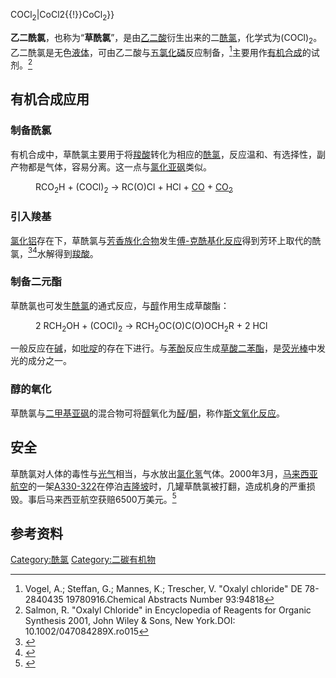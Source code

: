 {{distinguish|COCl2{{!}}COCl<sub>2</sub>|CoCl2{{!}}CoCl<sub>2</sub>}}
{{Chembox
|   Name = 乙二酰氯
|   ImageFile = Oxalyl-chloride-2D.png
<!-- | ImageSize = 150px -->
|   ImageName = 乙二酰氯
|   ImageFileL1 = Oxalyl-chloride-3D-balls.png
|   ImageFileR1 = Oxalyl-chloride-3D-vdW.png
|   IUPACName = Oxalyl dichloride
|   OtherNames = 草酰氯、氯化乙二酰、草二酰氯、草酸二酰氯
|Section1={{Chembox Identifiers
| SMILES = ClC(=O)C(=O)Cl
| CASNo_Ref = {{cascite|correct|CAS}}
| CASNo = 79-37-8
| RTECS = KI2950000
| PubChem = 65578
|EINECS = 201-200-2
| ChemSpiderID_Ref = {{chemspidercite|changed|chemspider}}
| ChemSpiderID = 59021
| InChI = 1/C2Cl2O2/c3-1(5)2(4)6
| InChIKey = CTSLXHKWHWQRSH-UHFFFAOYAG
| StdInChI_Ref = {{stdinchicite|changed|chemspider}}
| StdInChI = 1S/C2Cl2O2/c3-1(5)2(4)6
| StdInChIKey_Ref = {{stdinchicite|changed|chemspider}}
| StdInChIKey = CTSLXHKWHWQRSH-UHFFFAOYSA-N
  }}
|Section2 = {{Chembox Properties
|   Formula = C<sub>2</sub>O<sub>2</sub>Cl<sub>2</sub>
|   MolarMass = 126.93 
|   Appearance = 无色液体
|   Density = 1.4785 g/mL (液)
|   Solubility = 分解
|   MeltingPt = −16 °C
|   BoilingPt = 63–64 °C (1.017 bar)
|   Viscosity = 
|   RefractIndex = 1.429
  }}
| Section7 = {{Chembox Hazards
|   ExternalMSDS = [http://ptcl.chem.ox.ac.uk/MSDS/OX/oxalyl_chloride.html External MSDS]
|   EUClass = 未列明
|   NFPA-H = 3
|   NFPA-F =
|   NFPA-R = 1
  }}
| Section8 = {{Chembox Related
|   Function = [[酰氯|酰氯]]
|   OtherFunctn = [[丙二酰氯|丙二酰氯]]、[[丁二酰氯|丁二酰氯]]<br />[[光气|光气]]
|   OtherCpds = [[乙二酸|乙二酸]]、[[乙二酸二乙酯|乙二酸二乙酯]]<br />[[乙二酰胺|乙二酰胺]]、[[乙二酸二酰肼|乙二酸二酰肼]]
  }}
}}

'''乙二酰氯'''，也称为“'''草酰氯'''”，是由[[乙二酸|乙二酸]]衍生出来的二[[酰氯|酰氯]]，化学式为(COCl)<sub>2</sub>。乙二酰氯是无色[[液体|液体]]，可由乙二酸与[[五氯化磷|五氯化磷]]反应制备，<ref>Vogel, A.; Steffan, G.; Mannes, K.; Trescher, V. "Oxalyl chloride" DE  78-2840435  19780916.Chemical Abstracts Number 93:94818</ref>主要用作[[有机合成|有机合成]]的试剂。<ref>Salmon, R. "Oxalyl Chloride" in Encyclopedia of Reagents for Organic Synthesis 2001, John Wiley & Sons, New York.DOI: 10.1002/047084289X.ro015</ref>

==有机合成应用==
=== 制备酰氯 ===
有机合成中，草酰氯主要用于将[[羧酸|羧酸]]转化为相应的[[酰氯|酰氯]]，反应温和、有选择性，副产物都是气体，容易分离。这一点与[[氯化亚砜|氯化亚砜]]类似。
:RCO<sub>2</sub>H  +  (COCl)<sub>2</sub>  →  RC(O)Cl  +  HCl  +  [[一氧化碳|CO]]  +  [[二氧化碳|CO<sub>2</sub>]]

=== 引入羧基 ===
[[氯化铝|氯化铝]]存在下，草酰氯与[[芳香族化合物|芳香族化合物]]发生[[傅-克反应|傅-克酰基化反应]]得到芳环上取代的酰氯，<ref>{{OrgSynth | author = Neubert, M. E.; Fishel, D. L. | title = Preparation of 4-Alkyl- and 4-Halobenzoyl Chlorides: 4-Pentylbenzoyl Chloride |collvol = 7 | collvolpages = 420 | year = 1990 | prep = cv7p0420}}</ref><ref>{{OrgSynth | author = Sokol, P. E. | title = Mesitoic Acid | collvol = 5 | collvolpages = 706 | year = 1973 | prep = CV5P0706}}</ref>水解得到[[羧酸|羧酸]]。

=== 制备二元酯 ===
草酰氯也可发生[[酰氯|酰氯]]的通式反应，与[[醇|醇]]作用生成草酸酯：
:2 RCH<sub>2</sub>OH  +  (COCl)<sub>2</sub>  →  RCH<sub>2</sub>OC(O)C(O)OCH<sub>2</sub>R  +  2 HCl
一般反应在[[碱|碱]]，如[[吡啶|吡啶]]的存在下进行。与[[苯酚|苯酚]]反应生成[[草酸二苯酯|草酸二苯酯]]，是[[荧光棒|荧光棒]]中发光的成分之一。

=== 醇的氧化 ===
草酰氯与[[二甲基亚砜|二甲基亚砜]]的混合物可将[[醇|醇]]氧化为[[醛|醛]]/[[酮|酮]]，称作[[斯文氧化反应|斯文氧化反应]]。

==安全==
草酰氯对人体的毒性与[[光气|光气]]相当，与水放出[[氯化氢|氯化氢]]气体。2000年3月，[[马来西亚航空|马来西亚航空]]的一架[[空中客车A330|A330-322]]在停泊[[吉隆坡|吉隆坡]]时，几罐草酰氯被打翻，造成机身的严重损毁。事后马来西亚航空获赔6500万美元。<ref>{{cite news
  | title = Firm told to pay $65 mln for ruining plane
  | date = 2007-12-06
  | url = http://www.reuters.com/article/oddlyEnoughNews/idUSN0620441720071206
  | publisher = [[Reuters|Reuters]]
  | accessdate = 2007-12-06
  | archive-date = 2007-12-09
  | archive-url = https://web.archive.org/web/20071209062736/http://www.reuters.com/article/oddlyEnoughNews/idUSN0620441720071206
  | dead-url = no
  }}</ref>

==参考资料==
{{reflist}}

{{酰卤}}

{{Authority control}}
[[Category:酰氯|Category:酰氯]]
[[Category:二碳有机物|Category:二碳有机物]]